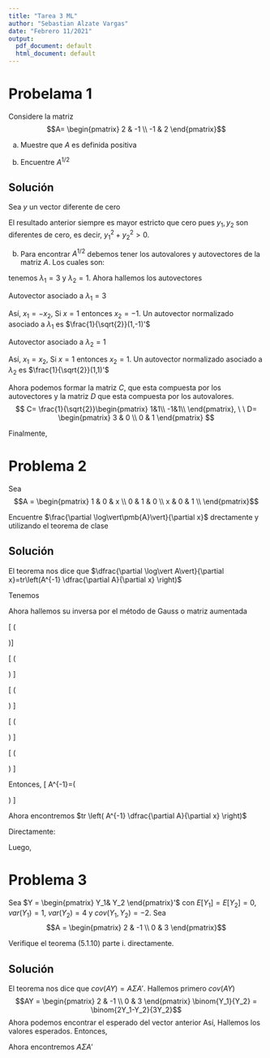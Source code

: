 ```yaml
---
title: "Tarea 3 ML"
author: "Sebastian Alzate Vargas"
date: "Febrero 11/2021"
output:
  pdf_document: default
  html_document: default
---
```


# Probelama 1
Considere la matriz $$A=
\begin{pmatrix}
2  &  -1  \\
-1  &  2
\end{pmatrix}$$ 

a. Muestre que $A$ es definida positiva

b. Encuentre $A^{1/2}$

## Solución 
Sea $y$ un vector diferente de cero

\begin{align*}
y'Ay &= 
\begin{pmatrix}
y_1 & y_2
\end{pmatrix}
\begin{pmatrix}
2  &  -1  \\
-1  &  2
\end{pmatrix}
\begin{pmatrix}
y_1 \\
y_2
\end{pmatrix}\\ \\
&= \begin{pmatrix}
2y_1-y_2 & -y_1+2y_2
\end{pmatrix}
\begin{pmatrix}
y_1  \\
y_2
\end{pmatrix}\\
&= 2y_1^2 -y_1y_2 - y_1y_2 + 2y_2^2 \\
&= y_1^2 + y_2^2 + (y_1-y_2)^2
\end{align*}

El resultado anterior siempre es mayor estricto que cero pues $y_1,y_2$ son diferentes de cero, es decir, $y_1^2 + y_2^2>0$.


b. Para encontrar $A^{1/2}$ debemos tener los autovalores y autovectores de la matriz $A$. Los cuales son:

\begin{align*}
    |A- \lambda I| &= 
        \begin{vmatrix}
    2 - \lambda & -1 \\ 
    -1          & 2-\lambda 
    \end{vmatrix}\\
    &= (2-\lambda)^2-1\\
    &=4-4\lambda-\lambda^2-1\\
    &= \lambda^2 - 4\lambda +3 \\
    &=(\lambda-3)(\lambda-1)=0
\end{align*}

tenemos $\lambda_1=3$ y $\lambda_2=1$. Ahora hallemos los autovectores


Autovector asociado a $\lambda_1=3$

\begin{align*}
    &(A- \lambda_1 I)x=0\\
    &\begin{pmatrix}
    -1 & -1 \\ 
    -1  & -1 
    \end{pmatrix}
    \begin{pmatrix}
    x_1\\
    x_2
    \end{pmatrix}
    = \begin{pmatrix}
    0 \\0
    \end{pmatrix} \\
    & \begin{pmatrix}
    -x_1-x_2\\
    -x_1-x_2
    \end{pmatrix}
    =\begin{pmatrix}
    0 \\0
    \end{pmatrix} \\
\end{align*}

Así, $x_1=-x_2$, Si $x=1$ entonces $x_2=-1$. Un autovector normalizado asociado a $\lambda_1$ es  $\frac{1}{\sqrt{2}}(1,-1)'$

Autovector asociado a $\lambda_2=1$

\begin{align*}
    &(A- \lambda_2 I)x =0 \\
    &\begin{pmatrix}
    1 & -1 \\ 
    -1  & 1 
    \end{pmatrix}
    \begin{pmatrix}
    x_1\\
    x_2
    \end{pmatrix}
    = \begin{pmatrix}
    0 \\0
    \end{pmatrix} \\
    & \begin{pmatrix}
    x_1-x_2\\
    -x_1+x_2
    \end{pmatrix}
    = \begin{pmatrix}
    0 \\0
    \end{pmatrix} \\
\end{align*}


Así, $x_1=x_2$, Si $x=1$ entonces $x_2=1$. Un autovector normalizado asociado a $\lambda_2$ es  $\frac{1}{\sqrt{2}}(1,1)'$

Ahora podemos formar la matriz $C$, que esta compuesta por los autovectores y la matriz $D$ que esta compuesta por los autovalores.
$$  C= \frac{1}{\sqrt{2}}\begin{pmatrix}
    1&1\\
    -1&1\\
    \end{pmatrix}, \ \  D= \begin{pmatrix}
    3 & 0 \\
    0 & 1 
    \end{pmatrix} $$

Finalmente,

\begin{align*}
     A^\frac{1}{2} &= CD^{1/2}C' \\
      &=\frac{1}{\sqrt{2}}\begin{pmatrix}
    1&1\\
    -1&1\\
    \end{pmatrix}
    \begin{pmatrix}
    \sqrt{3} & 0 \\
    0 & \sqrt{1} 
    \end{pmatrix} 
      \frac{1}{\sqrt{2}}\begin{pmatrix}
    1&1\\
    -1&1\\
    \end{pmatrix}'\\ \\
    &=\frac{1}{\sqrt{2}\sqrt{2}}\begin{pmatrix}
    1&1\\
    -1&1\\
    \end{pmatrix}
    \begin{pmatrix}
    \sqrt{3} & 0 \\
    0 & \sqrt{1} 
    \end{pmatrix} 
      \begin{pmatrix}
    1&-1\\
    1&1\\
    \end{pmatrix} \\ \\
    &=\frac{1}{2}\begin{pmatrix}
    1&1\\
    -1&1\\
    \end{pmatrix}
    \begin{pmatrix}
    \sqrt{3}&-\sqrt{3}\\
    1&1
    \end{pmatrix} \\ \\ 
    &= \frac{1}{2} \begin{pmatrix}
    \sqrt{3}+1 & -\sqrt{3} + 1 \\
    \sqrt{3}+1 &  \sqrt{3}+1 
    \end{pmatrix}
\end{align*}

# Problema 2
Sea $$A =
\begin{pmatrix}
1   & 0 & x \\
0   & 1 & 0 \\
x   & 0 & 1 \\
\end{pmatrix}$$

Encuentre $\frac{\partial \log\vert\pmb{A}\vert}{\partial x}$ drectamente y utilizando el teorema de clase

## Solución
El teorema nos dice que $\dfrac{\partial \log\vert A\vert}{\partial x}=tr\left(A^{-1} \dfrac{\partial A}{\partial x} \right)$

Tenemos 

\begin{align*}
    \dfrac{\partial A}{\partial x}=\begin{pmatrix}
    0 & 0 & 1\\
    0 & 0 & 0\\
    1 & 0 & 0
    \end{pmatrix}
\end{align*}

Ahora hallemos su inversa por el método de Gauss  o matriz aumentada

\[ \left(
\begin{array}{ccc|ccc}
1 & 0 & x & 1 & 0 & 0\\
0 & 1 & 0 & 0 & 1 & 0\\
x & 0 & 1 & 0 & 0 & 1
\end{array}
\right)\underrightarrow{-xR_1+R_3 \rightarrow R_3 }\]

\[ \left(
\begin{array}{ccc|ccc}
1 & 0 & x & 1 & 0 & 0\\
0 & 1 & 0 & 0 & 1 & 0\\
0 & 0 & 1-x^2 & -x & 0 & 1
\end{array}
\right)  \underrightarrow{\frac{R_3}{1-x^2} \rightarrow R_3 }\]

\[ \left(
\begin{array}{ccc|ccc}
1 & 0 & x & 1 & 0 & 0\\
0 & 1 & 0 & 0 & 1 & 0\\
0 & 0 & 1 & \frac{-x}{1-x^2} & 0 & \frac{1}{1-x^2}
\end{array}
\right)  \underrightarrow{-xR_3+R_1 \rightarrow R_1 }\]

\[ \left(
\begin{array}{ccc|ccc}
1 & 0 & 0 & 1+\frac{x^2}{1-x^2} & 0 & \frac{-x}{1-x^2}\\
0 & 1 & 0 & 0 & 1 & 0\\
0 & 0 & 1 & \frac{-x}{1-x^2} & 0 & \frac{1}{1-x^2}
\end{array}
\right) \]

\[ \left(
\begin{array}{ccc|ccc}
1 & 0 & 0 & \frac{-1}{x^2-1} & 0 & \frac{x}{x^2-1}\\
0 & 1 & 0 & 0 & 1 & 0\\
0 & 0 & 1 & \frac{x}{x^2-1} & 0 & \frac{-1}{x^2-1}
\end{array}
\right) \]


Entonces,
\[ A^{-1}=\left(
\begin{array}{ccc}
\frac{-1}{x^2-1} & 0 & \frac{x}{x^2-1}\\
 0 & 1 & 0\\
\frac{x}{x^2-1} & 0 & \frac{-1}{x^2-1}
\end{array}
\right) \]

Ahora encontremos $tr \left( A^{-1} \dfrac{\partial A}{\partial x} \right)$

\begin{align*}
     tr\left(A^{-1} \dfrac{\partial A}{\partial x}\right)&=tr\left(\begin{pmatrix}
    \frac{-1}{x^2-1} & 0 & \frac{x}{x^2-1}\\
 0 & 1 & 0\\
\frac{x}{x^2-1} & 0 & \frac{-1}{x^2-1}
    \end{pmatrix}
    \begin{pmatrix}
    0 & 0 & 1\\
    0 & 0 & 0\\
    1 & 0 & 0
    \end{pmatrix} \right)\\
     &=tr\begin{pmatrix}
    \frac{x}{x^2-1} & 0 & \frac{-1}{x^2-1}\\
    0 & 0 & 0\\
    \frac{-1}{x^2-1} & 0 & \frac{x}{x^2-1}
    \end{pmatrix}\\
    &= \frac{x}{x^2-1}+\frac{x}{x^2-1}\\
    &= \frac{2x}{x^2-1}
\end{align*}

Directamente:

\begin{align*}
    A &=
\begin{vmatrix}
1   & 0 & x \\
0   & 1 & 0 \\
x   & 0 & 1 \\
\end{vmatrix}\\
&=1\begin{vmatrix} 1 & 0 \\  0 & 1 \end{vmatrix} - 0\begin{vmatrix} 0 & 0 \\  x & 1 \end{vmatrix}+1\begin{vmatrix} 0 & 1 \\  x & 0 \end{vmatrix}\\
    &= 1\cdot 1 -0+x(-x)\\
    &=1-x^2
\end{align*}

Luego, 

\begin{align*}
   \dfrac{ \partial \log |A|}{ \partial x}&=\dfrac{ \partial \log (1-x^2)}{ \partial x}\\
   &= \dfrac{-2x}{1-x^2}\\
   &=  \dfrac{2x}{x^2-1}
\end{align*}

# Problema 3
Sea $Y = \begin{pmatrix} Y_1& Y_2 \end{pmatrix}'$ con $E[Y_1]=E[Y_2]=0$, $var(Y_1)=1$, $var(Y_2)=4$ y $cov(Y_1,Y_2)=-2$. Sea $$A = \begin{pmatrix} 2 & -1 \\ 0 & 3 \end{pmatrix}$$

Verifique el teorema (5.1.10) parte i. directamente.

## Solución
El teorema nos dice que $cov(AY)=A\Sigma A'$. Hallemos primero $cov(AY)$
$$AY = \begin{pmatrix}
2 & -1 \\
0 & 3
\end{pmatrix} \binom{Y_1}{Y_2} = \binom{2Y_1-Y_2}{3Y_2}$$
Ahora podemos encontrar el esperado del vector anterior 
\begin{align*}
    \mu_{AY} &= \mathbb{E}\binom{2Y_1-Y_2}{3Y_2} \\
    &= \binom{\mathbb{E}(2Y_1-Y_2)}{\mathbb{E}(3Y_2)}\\
    &= \binom{2\mathbb{E}(Y_1)-\mathbb{E}(Y_2)}{3\mathbb{E}(Y_2)} \\
    &= \binom{0}{0}
\end{align*}
Así,
\begin{align*}
    cov(AY) &= \mathbb{E}\left[(AY- \mu_{AY})(AY- \mu_{AY})'\right] \\
    &= \mathbb{E}\left[(AY)(AY)'\right] \\
    &= \mathbb{E}\left[\begin{pmatrix}
2Y_1-Y_2 \\
3Y_2
\end{pmatrix} \begin{pmatrix}
2Y_1-Y_2 & 3Y_2
\end{pmatrix}\right] \\
&= \mathbb{E}\left[ \begin{pmatrix}
(2Y_1-Y_2)^2 & (2Y_1-Y_2)3Y_2\\
3Y_2(2Y_1-Y_2) & (3Y_2)^2
\end{pmatrix}\right] \\
&= \begin{pmatrix}
\mathbb{E}((2Y_1-Y_2)^2) & \mathbb{E}((2Y_1-Y_2)3Y_2)\\
\mathbb{E}(3Y_2(2Y_1-Y_2)) & \mathbb{E}((3Y_2)^2)
\end{pmatrix}
\end{align*}
Hallemos los valores esperados.
\begin{align*}
    \mathbb{E}((2Y_1-Y_2)^2) &= Var(2Y_1-Y_2) + (\mathbb{E}(2Y_1-Y_2))^2 \\
    &= 4Var(Y_1)+Var(-Y_2) +2cov(2Y_1,-Y_2)+ (2\mathbb{E}(Y_1) - \mathbb{E}(Y_2))^2 \\
    &= 4\cdot 1 + 4 + 2\cdot 2\cdot(-1)cov(Y_1,Y_2) + 0 \\
    &= 8 -4\cdot(-2) \\
    &= 16
\end{align*}
\begin{align*}
    \mathbb{E}((3Y_2)^2) &= Var(3Y_2) + (\mathbb{E}(3Y_2))^2 \\
    &= 9Var(Y_2) + (3\mathbb{E}(Y_2))^2 \\
    &= 9\cdot 4 + 0 \\
    &= 36
\end{align*}
\begin{align*}
    \mathbb{E}((2Y_1-Y_2)3Y_2) &= \mathbb{E}(6Y_1Y_2 - 3Y_2^2) \\
    &= 6\mathbb{E}(Y_1Y_2) - 3\mathbb{E}(Y_2^2) \\
    &= 6cov(Y_1,Y_2) + 6\mathbb{E}(Y_1)\mathbb{E}(Y_2) -3(var(Y_2) +(\mathbb{E}(Y_2))^2) \\
    &= 6\cdot(-2) + 0 - 3(4+0) \\
    &= -12 -12\\
    &= -24
\end{align*}
\begin{align*}
    \mathbb{E}(3Y_2(2Y_1-Y_2)) &= \mathbb{E}(6Y_2Y_1 - 3Y_2^2) \\
    &= 6\mathbb{E}(Y_2Y_1) - 3\mathbb{E}(Y_2^2) \\
    &= 6cov(Y_2,Y_1) + 6\mathbb{E}(Y_2)\mathbb{E}(Y_1) -3(var(Y_2) +(\mathbb{E}(Y_2))^2) \\
    &= 6\cdot(-2) + 0 - 3(4+0) \\
    &= -12 -12\\
    &= -24
\end{align*}
Entonces,
\begin{align*}
     cov(AY) &= \begin{pmatrix}
16 & -24 \\
-24 & 36
\end{pmatrix}
\end{align*}

Ahora encontremos $A\Sigma A'$

\begin{align*}
    A\Sigma A' &= \begin{pmatrix}
2 & -1 \\
0 & 3
\end{pmatrix} \begin{pmatrix}
1 & -2 \\
-2 & 4
\end{pmatrix} \begin{pmatrix}
2 & 0 \\
-1 & 3
\end{pmatrix} \\
&= \begin{pmatrix}
4 & -8 \\
-6 & 12
\end{pmatrix} \begin{pmatrix}
2 & 0 \\
-1 & 3
\end{pmatrix} \\
&= \begin{pmatrix}
16 & -24 \\
-24 & 36
\end{pmatrix}
\end{align*}